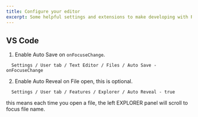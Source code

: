 ```yaml
---
title: Configure your editor
excerpt: Some helpful settings and extensions to make developing with Reflex easier.
---
```


## VS Code

1. Enable Auto Save on `onFocuseChange`. 

```
  Settings / User tab / Text Editor / Files / Auto Save - onFocuseChange
```

2. Enable Auto Reveal on File open, this is optional.

```
  Settings / User tab / Features / Explorer / Auto Reveal - true
```
  
this means each time you open a file, the left EXPLORER panel will scroll to focus file name.

